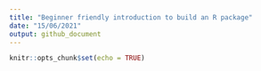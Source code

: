 ```yaml
---
title: "Beginner friendly introduction to build an R package"
date: "15/06/2021"
output: github_document
---
```


```r
knitr::opts_chunk$set(echo = TRUE)
```

